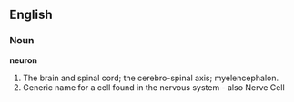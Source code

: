 ==English==

===Noun===

'''neuron'''

#The brain and spinal cord; the cerebro-spinal axis; myelencephalon.
#Generic name for a cell found in the nervous system - also Nerve Cell